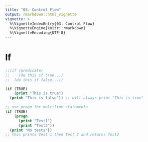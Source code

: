 ```yaml
---
title: "03. Control Flow"
output: rmarkdown::html_vignette
vignette: >
  %\VignetteIndexEntry{03. Control Flow}
  %\VignetteEngine{knitr::rmarkdown}
  %\VignetteEncoding{UTF-8}
---
```


# If

```lisp
;;(if (predicate)
;;    (do this if true...)
;;  (do this if false...))

(if (TRUE)
    (print "This is true")
  (print "This is false")) ;; will always print "This is true"

;; use progn for multiline statements
(if (TRUE)
    (progn
      (print "Test1")
      (print "Test2"))
  (print "No tests"))
;; this prints Test 1 then Test 2 and returns Test2
```